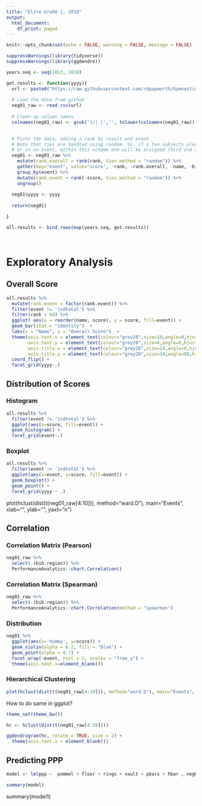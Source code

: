 ```yaml
---
title: "Elite Grade 1, 2018"
output:
  html_document:
    df_print: paged
---
```


```r
knitr::opts_chunk$set(echo = FALSE, warning = FALSE, message = FALSE)

suppressWarnings(library(tidyverse))
suppressWarnings(library(ggdendro))

years.seq <- seq(2013, 2018)

get.results <- function(yyyy){
  url <- paste0("https://raw.githubusercontent.com/rdpapworth/Gymnastics/master/data/MAG_British_EG_01_", yyyy, ".csv")
  
  # Load the data from github
  neg01_raw <- read_csv(url)
  
  # Clean-up column names
  colnames(neg01_raw) <- gsub('[/| ]','', tolower(colnames(neg01_raw)))

  
  # Pivot the data, adding a rank by result and event.
  # Note that ties are handled using random. So, if a two subjects placed third overall
  # or in an event, within this scheme one will be assigned third and the other fourth.
  neg01 <- neg01_raw %>% 
    mutate(rank.overall = rank(rank, ties.method = "random")) %>% 
    gather(key="event", value="score", -rank, -rank.overall, -name, -bib, -region) %>%
    group_by(event) %>%
    mutate(rank.event = rank(-score, ties.method = "random")) %>%
    ungroup()
  
  neg01$yyyy <- yyyy
  
  return(neg01)

}

all.results <- bind_rows(map(years.seq, get.results))




```

# Exploratory Analysis

## Overall Score

```r
all.results %>%
  mutate(rank.event = factor(rank.event)) %>%
  filter(event != 'indtotal') %>%
  filter(rank < 60) %>%
  ggplot( aes(x = reorder(name, score), y = score, fill=event)) +
  geom_bar(stat = "identity")  +  
  labs(x = "Name", y = "Overall Score")  +
  theme(axis.text.x = element_text(colour="grey20",size=10,angle=0,hjust=.5,vjust=.5,face="plain"),
        axis.text.y = element_text(colour="grey20",size=6,angle=0,hjust=1,vjust=0,face="plain"),  
        axis.title.x = element_text(colour="grey20",size=14,angle=0,hjust=.5,vjust=0,face="plain"),
        axis.title.y = element_text(colour="grey20",size=14,angle=90,hjust=.5,vjust=.5,face="plain")) +
  coord_flip() +
  facet_grid(yyyy~.)

```

## Distribution of Scores

### Histogram

```r
all.results %>% 
  filter(event != 'indtotal') %>% 
  ggplot(aes(x=score, fill=event)) + 
  geom_histogram() +
  facet_grid(event~.)
```

### Boxplot

```r
all.results %>% 
  filter(event != 'indtotal') %>% 
  ggplot(aes(x=event, y=score, fill=event)) + 
  geom_boxplot() +
  geom_point() +
  facet_grid(yyyy ~ .)
``` 
plot(hclust(dist(t(neg01_raw[4:10])), method="ward.D"), main="Events", xlab="", ylab="", yaxt="n")

## Correlation

### Correlation Matrix (Pearson)

```r
neg01_raw %>%
  select(-(bib:region)) %>%
  PerformanceAnalytics::chart.Correlation()
```

### Correlation Matrix (Spearman)

```r
neg01_raw %>%
  select(-(bib:region)) %>%
  PerformanceAnalytics::chart.Correlation(method = "spearman")
```

### Distribution

```r
neg01 %>%
  ggplot(aes(x='dummy', y=score)) +
  geom_violin(alpha = 0.2, fill = "blue") +
  geom_point(alpha = 0.7) +
  facet_wrap(~event, ncol = 2, scales = "free_y") +
  theme(axis.text.x=element_blank())
```

### Hierarchical Clustering
```r
plot(hclust(dist(t(neg01_raw[4:10])), method="ward.D"), main="Events", xlab="", ylab="", yaxt="n")
```

How to do same in ggplot?

```r
theme_set(theme_bw())

hc <- hclust(dist(t(neg01_raw[4:10]))) 

ggdendrogram(hc, rotate = TRUE, size = 2) +
  theme(axis.text.x = element_blank())
```

## Predicting PPP
```r
model <- lm(ppp ~  pommel + floor + rings + vault + pbars + hbar , neg01_raw)

summary(model)
```

summary(model1)